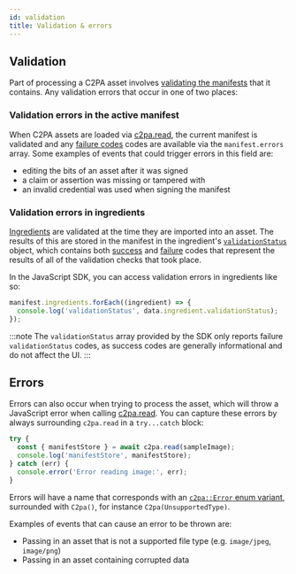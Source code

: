 ```yaml
---
id: validation
title: Validation & errors
---
```


## Validation

Part of processing a C2PA asset involves [validating the manifests](https://c2pa.org/specifications/specifications/1.0/specs/C2PA_Specification.html#_validation) that it contains. Any validation errors that occur in one of two places:

### Validation errors in the active manifest

When C2PA assets are loaded via [c2pa.read](../api/c2pa.c2pa#methods), the current manifest is validated and any [failure codes](https://c2pa.org/specifications/specifications/1.0/specs/C2PA_Specification.html#_failure_codes) codes are available via the `manifest.errors` array. Some examples of events that could trigger errors in this field are:

- editing the bits of an asset after it was signed
- a claim or assertion was missing or tampered with
- an invalid credential was used when signing the manifest

### Validation errors in ingredients

[Ingredients](../../introduction#ingredient) are validated at the time they are imported into an asset. The results of this are stored in the manifest in the ingredient's [`validationStatus`](https://c2pa.org/specifications/specifications/1.0/specs/C2PA_Specification.html#_existing_manifests) object, which contains both [success](https://c2pa.org/specifications/specifications/1.0/specs/C2PA_Specification.html#_success_codes) and [failure](https://c2pa.org/specifications/specifications/1.0/specs/C2PA_Specification.html#_failure_codes) codes that represent the results of all of the validation checks that took place.

In the JavaScript SDK, you can access validation errors in ingredients like so:

```typescript
manifest.ingredients.forEach((ingredient) => {
  console.log('validationStatus', data.ingredient.validationStatus);
});
```

:::note
The `validationStatus` array provided by the SDK only reports failure `validationStatus` codes, as success codes are generally informational and do not affect the UI.
:::

## Errors

Errors can also occur when trying to process the asset, which will throw a JavaScript error when calling [c2pa.read](../api/c2pa.c2pa#methods). You can capture these errors by always surrounding `c2pa.read` in a `try...catch` block:

```typescript
try {
  const { manifestStore } = await c2pa.read(sampleImage);
  console.log('manifestStore', manifestStore);
} catch (err) {
  console.error('Error reading image:', err);
}
```

Errors will have a name that corresponds with an [`c2pa::Error` enum variant](https://docs.rs/c2pa/latest/c2pa/enum.Error.html), surrounded with `C2pa()`, for instance `C2pa(UnsupportedType)`.

Examples of events that can cause an error to be thrown are:

- Passing in an asset that is not a supported file type (e.g. `image/jpeg`, `image/png`)
- Passing in an asset containing corrupted data
